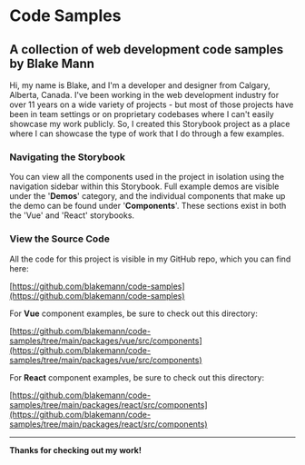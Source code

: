 # Code Samples
## A collection of web development code samples by Blake Mann

Hi, my name is Blake, and I'm a developer and designer from Calgary, Alberta, Canada. I've been working in the web development industry for over 11 years on a wide variety of projects - but most of those projects have been in team settings or on proprietary codebases where I can't easily showcase my work publicly. So, I created this Storybook project as a place where I can showcase the type of work that I do through a few examples.

### Navigating the Storybook

You can view all the components used in the project in isolation using the navigation sidebar within this Storybook. Full example demos are visible under the '**Demos**' category, and the individual components that make up the demo can be found under '**Components**'. These sections exist in both the 'Vue' and 'React' storybooks.

### View the Source Code

All the code for this project is visible in my GitHub repo, which you can find here:

[https://github.com/blakemann/code-samples](https://github.com/blakemann/code-samples)

For **Vue** component examples, be sure to check out this directory:

[https://github.com/blakemann/code-samples/tree/main/packages/vue/src/components](https://github.com/blakemann/code-samples/tree/main/packages/vue/src/components)

For **React** component examples, be sure to check out this directory:

[https://github.com/blakemann/code-samples/tree/main/packages/react/src/components](https://github.com/blakemann/code-samples/tree/main/packages/react/src/components)

---

**Thanks for checking out my work!**

